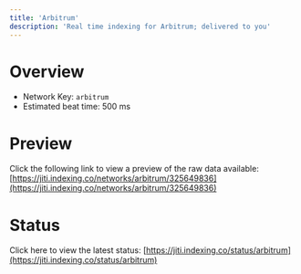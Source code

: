 ```yaml
---
title: 'Arbitrum'
description: 'Real time indexing for Arbitrum; delivered to you'
---
```


# Overview
- Network Key: `arbitrum`
- Estimated beat time: 500 ms

# Preview
Click the following link to view a preview of the raw data available: [https://jiti.indexing.co/networks/arbitrum/325649836](https://jiti.indexing.co/networks/arbitrum/325649836)

# Status
Click here to view the latest status: [https://jiti.indexing.co/status/arbitrum](https://jiti.indexing.co/status/arbitrum)
